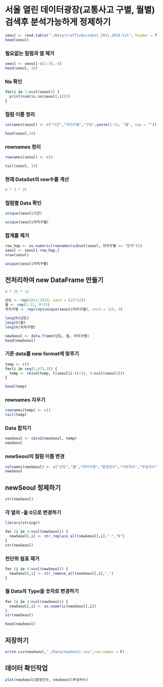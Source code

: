# 서울 열린 데이터광장(교통사고 구별, 월별) 검색후 분석가능하게 정제하기

```r
seoul <- read.table("./Data/trafficAccident_2011_2019.txt", header = T)
head(seoul)
```

### 필요없는 컬럼과 열 제거

```r
seoul <- seoul[-c(1:3),-4]
head(seoul, 10)
```

### Na 확인

```r
for(i in 1:ncol(seoul)) {
  print(sum(is.na(seoul[,i])))
}
```

### 컬럼 이름 정리

```r
colnames(seoul) <- c("기간","자치구별","구분",paste(1:12, "월", sep = ""))

head(seoul,10)
```

### rownames 정리

```r
rownames(seoul) <- c()

tail(seoul, 10)
```

### 현재 DataSet의 row수를 계산

```r
9 * 3 * 25
```

### 컬럼별 Data 확인

```r
unique(seoul$기간)
```

```r
unique(seoul$자치구별)
```

### 합계를 제거

```r
row_hap <- as.numeric(rownames(subset(seoul, 자치구별 == "합계")))
seoul <- seoul[-row_hap,]
nrow(seoul)
```

```r
unique(seoul$자치구별)
```

## 전처리하여 new DataFrame 만들기

```r
9 * 25 * 12
```

```r
년도 <- rep(2011:2019, each = (25*12))
월 <- rep(1:12, 9*25)
자치구명 <- rep(rep(unique(seoul$자치구별), each = 12), 9)
```

```r
length(년도)
length(월)
length(자치구명)
```

```r
newSeoul <- data.frame(년도, 월, 자치구명)
head(newSeoul)
```

### 기존 data를 new format에 맞추기

```r
temp <- c()
for(i in seq(1,673,3)) {
  temp <- rbind(temp, t(seoul[i:(i+2), 4:ncol(seoul)]))
}

head(temp)
```

### rownames 지우기

```r
rownames(temp) <- c()
tail(temp)
```

### Data 합치기

```r
newSeoul <- cbind(newSeoul, temp)
newSeoul
```

### newSeoul의 컬럼 이름 변경

```r
colnames(newSeoul) <- c("년도","월","자치구명","발생건수","사망자수","부상자수")
newSeoul
```

## newSeoul 정제하기

```r
str(newSeoul)
```

### 각 열의 -을 0으로 변경하기

```r
library(stringr)
```

```r
for (i in 4:ncol(newSeoul)) {
  newSeoul[,i] <- str_replace_all(newSeoul[,i],"-","0")
}
str(newSeoul)
```

### 천단위 쉼표 제거

```r
for (i in 4:ncol(newSeoul)) {
  newSeoul[,i] <- str_remove_all(newSeoul[,i],",")
}
```

### 월 Data의 Type을 숫자로 변경하기

```r
for (i in 4:ncol(newSeoul)) {
  newSeoul[,i] <- as.numeric(newSeoul[,i])
}
str(newSeoul)
```

```r
head(newSeoul)
```

## 저장하기

```r
write.csv(newSeoul,"./Data/newSeoul.csv",row.names = F)
```

## 데이터 확인작업

```r
plot(newSeoul$발생건수, newSeoul$부상자수)
```
